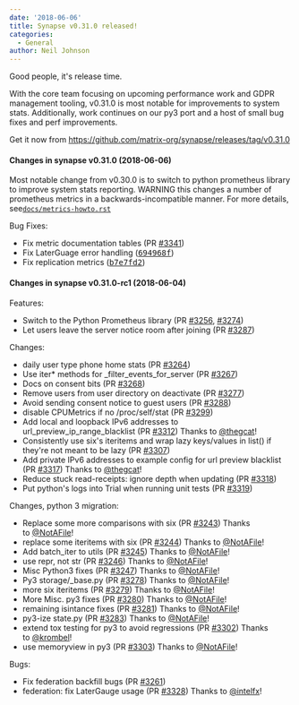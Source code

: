 ```yaml
---
date: '2018-06-06'
title: Synapse v0.31.0 released!
categories:
  - General
author: Neil Johnson
---
```


Good people, it's release time.

With the core team focusing on upcoming performance work and GDPR management tooling, v0.31.0 is most notable for improvements to system stats. Additionally, work continues on our py3 port and a host of small bug fixes and perf improvements.

Get it now from <a href="https://github.com/matrix-org/synapse/releases/tag/v0.31.0">https://github.com/matrix-org/synapse/releases/tag/v0.31.0</a>
<h4>Changes in synapse v0.31.0 (2018-06-06)</h4>
Most notable change from v0.30.0 is to switch to python prometheus library to improve system stats reporting. WARNING this changes a number of prometheus metrics in a backwards-incompatible manner. For more details, see<code><a href="https://github.com/matrix-org/synapse/blob/master/docs/metrics-howto.rst">docs/metrics-howto.rst</a></code>

Bug Fixes:
<ul>
 	<li>Fix metric documentation tables (PR <a class="issue-link js-issue-link" href="https://github.com/matrix-org/synapse/pull/3341" data-error-text="Failed to load issue title" data-id="329315777" data-permission-text="Issue title is private" data-url="https://github.com/matrix-org/synapse/issues/3341">#3341</a>)</li>
 	<li>Fix LaterGuage error handling (<a class="commit-link" href="https://github.com/matrix-org/synapse/commit/694968fa81aab4eac81309b1e16f6063103dd57f"><tt>694968f</tt></a>)</li>
 	<li>Fix replication metrics (<a class="commit-link" href="https://github.com/matrix-org/synapse/commit/b7e7fd2d0edd4d46aaf9d6afc8df14cf3de911f9"><tt>b7e7fd2</tt></a>)</li>
</ul>
<h4>Changes in synapse v0.31.0-rc1 (2018-06-04)</h4>
Features:
<ul>
 	<li>Switch to the Python Prometheus library (PR <a class="issue-link js-issue-link" href="https://github.com/matrix-org/synapse/pull/3256" data-error-text="Failed to load issue title" data-id="325104990" data-permission-text="Issue title is private" data-url="https://github.com/matrix-org/synapse/issues/3256">#3256</a>, <a class="issue-link js-issue-link" href="https://github.com/matrix-org/synapse/pull/3274" data-error-text="Failed to load issue title" data-id="325830300" data-permission-text="Issue title is private" data-url="https://github.com/matrix-org/synapse/issues/3274">#3274</a>)</li>
 	<li>Let users leave the server notice room after joining (PR <a class="issue-link js-issue-link" href="https://github.com/matrix-org/synapse/pull/3287" data-error-text="Failed to load issue title" data-id="326461744" data-permission-text="Issue title is private" data-url="https://github.com/matrix-org/synapse/issues/3287">#3287</a>)</li>
</ul>
Changes:
<ul>
 	<li>daily user type phone home stats (PR <a class="issue-link js-issue-link" href="https://github.com/matrix-org/synapse/pull/3264" data-error-text="Failed to load issue title" data-id="325386403" data-permission-text="Issue title is private" data-url="https://github.com/matrix-org/synapse/issues/3264">#3264</a>)</li>
 	<li>Use iter* methods for _filter_events_for_server (PR <a class="issue-link js-issue-link" href="https://github.com/matrix-org/synapse/pull/3267" data-error-text="Failed to load issue title" data-id="325614605" data-permission-text="Issue title is private" data-url="https://github.com/matrix-org/synapse/issues/3267">#3267</a>)</li>
 	<li>Docs on consent bits (PR <a class="issue-link js-issue-link" href="https://github.com/matrix-org/synapse/pull/3268" data-error-text="Failed to load issue title" data-id="325692950" data-permission-text="Issue title is private" data-url="https://github.com/matrix-org/synapse/issues/3268">#3268</a>)</li>
 	<li>Remove users from user directory on deactivate (PR <a class="issue-link js-issue-link" href="https://github.com/matrix-org/synapse/pull/3277" data-error-text="Failed to load issue title" data-id="326163134" data-permission-text="Issue title is private" data-url="https://github.com/matrix-org/synapse/issues/3277">#3277</a>)</li>
 	<li>Avoid sending consent notice to guest users (PR <a class="issue-link js-issue-link" href="https://github.com/matrix-org/synapse/pull/3288" data-error-text="Failed to load issue title" data-id="326470814" data-permission-text="Issue title is private" data-url="https://github.com/matrix-org/synapse/issues/3288">#3288</a>)</li>
 	<li>disable CPUMetrics if no /proc/self/stat (PR <a class="issue-link js-issue-link" href="https://github.com/matrix-org/synapse/pull/3299" data-error-text="Failed to load issue title" data-id="327143395" data-permission-text="Issue title is private" data-url="https://github.com/matrix-org/synapse/issues/3299">#3299</a>)</li>
 	<li>Add local and loopback IPv6 addresses to url_preview_ip_range_blacklist (PR <a class="issue-link js-issue-link" href="https://github.com/matrix-org/synapse/issues/3312" data-error-text="Failed to load issue title" data-id="327707583" data-permission-text="Issue title is private" data-url="https://github.com/matrix-org/synapse/issues/3312">#3312</a>) Thanks to <a class="user-mention" href="https://github.com/thegcat" data-hovercard-user-id="22835" data-octo-click="hovercard-link-click" data-octo-dimensions="link_type:self" aria-describedby="hovercard-aria-description">@thegcat</a>!</li>
 	<li>Consistently use six's iteritems and wrap lazy keys/values in list() if they're not meant to be lazy (PR <a class="issue-link js-issue-link" href="https://github.com/matrix-org/synapse/pull/3307" data-error-text="Failed to load issue title" data-id="327587988" data-permission-text="Issue title is private" data-url="https://github.com/matrix-org/synapse/issues/3307">#3307</a>)</li>
 	<li>Add private IPv6 addresses to example config for url preview blacklist (PR <a class="issue-link js-issue-link" href="https://github.com/matrix-org/synapse/pull/3317" data-error-text="Failed to load issue title" data-id="328463163" data-permission-text="Issue title is private" data-url="https://github.com/matrix-org/synapse/issues/3317">#3317</a>) Thanks to <a class="user-mention" href="https://github.com/thegcat" data-hovercard-user-id="22835" data-octo-click="hovercard-link-click" data-octo-dimensions="link_type:self" aria-describedby="hovercard-aria-description">@thegcat</a>!</li>
 	<li>Reduce stuck read-receipts: ignore depth when updating (PR <a class="issue-link js-issue-link" href="https://github.com/matrix-org/synapse/pull/3318" data-error-text="Failed to load issue title" data-id="328480595" data-permission-text="Issue title is private" data-url="https://github.com/matrix-org/synapse/issues/3318">#3318</a>)</li>
 	<li>Put python's logs into Trial when running unit tests (PR <a class="issue-link js-issue-link" href="https://github.com/matrix-org/synapse/pull/3319" data-error-text="Failed to load issue title" data-id="328483239" data-permission-text="Issue title is private" data-url="https://github.com/matrix-org/synapse/issues/3319">#3319</a>)</li>
</ul>
Changes, python 3 migration:
<ul>
 	<li>Replace some more comparisons with six (PR <a class="issue-link js-issue-link" href="https://github.com/matrix-org/synapse/pull/3243" data-error-text="Failed to load issue title" data-id="324637327" data-permission-text="Issue title is private" data-url="https://github.com/matrix-org/synapse/issues/3243">#3243</a>) Thanks to <a class="user-mention" href="https://github.com/NotAFile" data-hovercard-user-id="5447747" data-octo-click="hovercard-link-click" data-octo-dimensions="link_type:self" aria-describedby="hovercard-aria-description">@NotAFile</a>!</li>
 	<li>replace some iteritems with six (PR <a class="issue-link js-issue-link" href="https://github.com/matrix-org/synapse/pull/3244" data-error-text="Failed to load issue title" data-id="324637417" data-permission-text="Issue title is private" data-url="https://github.com/matrix-org/synapse/issues/3244">#3244</a>) Thanks to <a class="user-mention" href="https://github.com/NotAFile" data-hovercard-user-id="5447747" data-octo-click="hovercard-link-click" data-octo-dimensions="link_type:self" aria-describedby="hovercard-aria-description">@NotAFile</a>!</li>
 	<li>Add batch_iter to utils (PR <a class="issue-link js-issue-link" href="https://github.com/matrix-org/synapse/pull/3245" data-error-text="Failed to load issue title" data-id="324637631" data-permission-text="Issue title is private" data-url="https://github.com/matrix-org/synapse/issues/3245">#3245</a>) Thanks to <a class="user-mention" href="https://github.com/NotAFile" data-hovercard-user-id="5447747" data-octo-click="hovercard-link-click" data-octo-dimensions="link_type:self" aria-describedby="hovercard-aria-description">@NotAFile</a>!</li>
 	<li>use repr, not str (PR <a class="issue-link js-issue-link" href="https://github.com/matrix-org/synapse/pull/3246" data-error-text="Failed to load issue title" data-id="324637830" data-permission-text="Issue title is private" data-url="https://github.com/matrix-org/synapse/issues/3246">#3246</a>) Thanks to <a class="user-mention" href="https://github.com/NotAFile" data-hovercard-user-id="5447747" data-octo-click="hovercard-link-click" data-octo-dimensions="link_type:self" aria-describedby="hovercard-aria-description">@NotAFile</a>!</li>
 	<li>Misc Python3 fixes (PR <a class="issue-link js-issue-link" href="https://github.com/matrix-org/synapse/pull/3247" data-error-text="Failed to load issue title" data-id="324638685" data-permission-text="Issue title is private" data-url="https://github.com/matrix-org/synapse/issues/3247">#3247</a>) Thanks to <a class="user-mention" href="https://github.com/NotAFile" data-hovercard-user-id="5447747" data-octo-click="hovercard-link-click" data-octo-dimensions="link_type:self" aria-describedby="hovercard-aria-description">@NotAFile</a>!</li>
 	<li>Py3 storage/_base.py (PR <a class="issue-link js-issue-link" href="https://github.com/matrix-org/synapse/pull/3278" data-error-text="Failed to load issue title" data-id="326199044" data-permission-text="Issue title is private" data-url="https://github.com/matrix-org/synapse/issues/3278">#3278</a>) Thanks to <a class="user-mention" href="https://github.com/NotAFile" data-hovercard-user-id="5447747" data-octo-click="hovercard-link-click" data-octo-dimensions="link_type:self" aria-describedby="hovercard-aria-description">@NotAFile</a>!</li>
 	<li>more six iteritems (PR <a class="issue-link js-issue-link" href="https://github.com/matrix-org/synapse/pull/3279" data-error-text="Failed to load issue title" data-id="326236209" data-permission-text="Issue title is private" data-url="https://github.com/matrix-org/synapse/issues/3279">#3279</a>) Thanks to <a class="user-mention" href="https://github.com/NotAFile" data-hovercard-user-id="5447747" data-octo-click="hovercard-link-click" data-octo-dimensions="link_type:self" aria-describedby="hovercard-aria-description">@NotAFile</a>!</li>
 	<li>More Misc. py3 fixes (PR <a class="issue-link js-issue-link" href="https://github.com/matrix-org/synapse/pull/3280" data-error-text="Failed to load issue title" data-id="326237427" data-permission-text="Issue title is private" data-url="https://github.com/matrix-org/synapse/issues/3280">#3280</a>) Thanks to <a class="user-mention" href="https://github.com/NotAFile" data-hovercard-user-id="5447747" data-octo-click="hovercard-link-click" data-octo-dimensions="link_type:self" aria-describedby="hovercard-aria-description">@NotAFile</a>!</li>
 	<li>remaining isintance fixes (PR <a class="issue-link js-issue-link" href="https://github.com/matrix-org/synapse/pull/3281" data-error-text="Failed to load issue title" data-id="326248255" data-permission-text="Issue title is private" data-url="https://github.com/matrix-org/synapse/issues/3281">#3281</a>) Thanks to <a class="user-mention" href="https://github.com/NotAFile" data-hovercard-user-id="5447747" data-octo-click="hovercard-link-click" data-octo-dimensions="link_type:self" aria-describedby="hovercard-aria-description">@NotAFile</a>!</li>
 	<li>py3-ize state.py (PR <a class="issue-link js-issue-link" href="https://github.com/matrix-org/synapse/pull/3283" data-error-text="Failed to load issue title" data-id="326249587" data-permission-text="Issue title is private" data-url="https://github.com/matrix-org/synapse/issues/3283">#3283</a>) Thanks to <a class="user-mention" href="https://github.com/NotAFile" data-hovercard-user-id="5447747" data-octo-click="hovercard-link-click" data-octo-dimensions="link_type:self" aria-describedby="hovercard-aria-description">@NotAFile</a>!</li>
 	<li>extend tox testing for py3 to avoid regressions (PR <a class="issue-link js-issue-link" href="https://github.com/matrix-org/synapse/pull/3302" data-error-text="Failed to load issue title" data-id="327341929" data-permission-text="Issue title is private" data-url="https://github.com/matrix-org/synapse/issues/3302">#3302</a>) Thanks to <a class="user-mention" href="https://github.com/krombel" data-hovercard-user-id="11167142" data-octo-click="hovercard-link-click" data-octo-dimensions="link_type:self" aria-describedby="hovercard-aria-description">@krombel</a>!</li>
 	<li>use memoryview in py3 (PR <a class="issue-link js-issue-link" href="https://github.com/matrix-org/synapse/pull/3303" data-error-text="Failed to load issue title" data-id="327370655" data-permission-text="Issue title is private" data-url="https://github.com/matrix-org/synapse/issues/3303">#3303</a>) Thanks to <a class="user-mention" href="https://github.com/NotAFile" data-hovercard-user-id="5447747" data-octo-click="hovercard-link-click" data-octo-dimensions="link_type:self" aria-describedby="hovercard-aria-description">@NotAFile</a>!</li>
</ul>
Bugs:
<ul>
 	<li>Fix federation backfill bugs (PR <a class="issue-link js-issue-link" href="https://github.com/matrix-org/synapse/pull/3261" data-error-text="Failed to load issue title" data-id="325289139" data-permission-text="Issue title is private" data-url="https://github.com/matrix-org/synapse/issues/3261">#3261</a>)</li>
 	<li>federation: fix LaterGauge usage (PR <a class="issue-link js-issue-link" href="https://github.com/matrix-org/synapse/pull/3328" data-error-text="Failed to load issue title" data-id="328820215" data-permission-text="Issue title is private" data-url="https://github.com/matrix-org/synapse/issues/3328">#3328</a>) Thanks to <a class="user-mention" href="https://github.com/intelfx" data-hovercard-user-id="1158172" data-octo-click="hovercard-link-click" data-octo-dimensions="link_type:self" aria-describedby="hovercard-aria-description">@intelfx</a>!</li>
</ul>